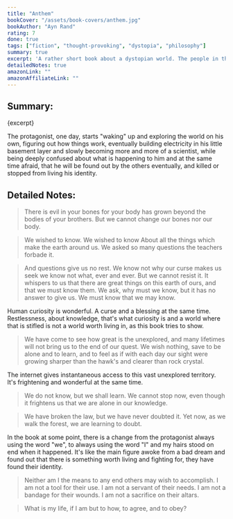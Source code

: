 ```yaml
---
title: "Anthem"
bookCover: "/assets/book-covers/anthem.jpg"
bookAuthor: "Ayn Rand"
rating: 7
done: true
tags: ["fiction", "thought-provoking", "dystopia", "philosophy"]
summary: true
excerpt: 'A rather short book about a dystopian world. The people in this world live miserable lives in small rural communities. Every little bit of individuality is artificially repressed and held down. They have forgotten words such as "I", "my" and "yours" everything is "us" and "ours"...'
detailedNotes: true
amazonLink: ""
amazonAffiliateLink: ""
---
```


## Summary:

<p>{excerpt}</p>

The protagonist, one day, starts "waking" up and exploring the world on his own, figuring out how things work, eventually building electricity in his little basement layer and slowly becoming more and more of a scientist, while being deeply confused about what is happening to him and at the same time afraid, that he will be found out by the others eventually, and killed or stopped from living his identity.

## Detailed Notes: 

> There is evil in your bones for your body has grown beyond the bodies of your brothers. But we cannot change our bones nor our body.

> We wished to know. We wished to know About all the things which make the earth around us. We asked so many questions the teachers forbade it.

> And questions give us no rest. We know not why our curse makes us seek we know not what, ever and ever. But we cannot resist it. It whispers to us that there are great things on this earth of ours, and that we must know them. We ask, why must we know, but it has no answer to give us. We must know that we may know. 

Human curiosity is wonderful. A curse and a blessing at the same time. Restlessness, about knowledge, that's what curiosity is and a world where that is stifled is not a world worth living in, as this book tries to show.

> We have come to see how great is the unexplored, and many lifetimes will not bring us to the end of our quest. We wish nothing, save to be alone and to learn, and to feel as if with each day our sight were growing sharper than the hawk's and clearer than rock crystal.

The internet gives instantaneous access to this vast unexplored territory. It's frightening and wonderful at the same time. 

> We do not know, but we shall learn. We cannot stop now, even though it frightens us that we are alone in our knowledge.

> We have broken the law, but we have never doubted it. Yet now, as we walk the forest, we are learning to doubt.

In the book at some point, there is a change from the protagonist always using the word "we", to always using the word "I" and my hairs stood on end when it happened. It's like the main figure awoke from a bad dream and found out that there is something worth living and fighting for, they have found their identity. 

> Neither am I the means to any end others may wish to accomplish. I am not a tool for their use. I am not a servant of their needs. I am not a bandage for their wounds. I am not a sacrifice on their altars.

> What is my life, if I am but to how, to agree, and to obey?
